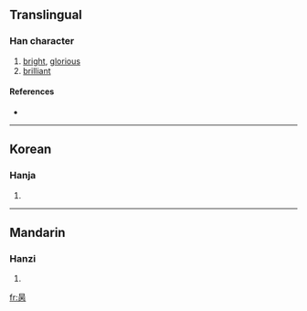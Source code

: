 ==Translingual==

===Han character===
{{Han char|rn=72|rad=日|as=05|sn=9|four=6022<sub>7</sub>|canj=日一人月 (AMOB)}}

# [[bright]], [[glorious]]
# [[brilliant]]

====References====
* {{Han ref|kx=0494.180|dkj=13836|hdz=21499.040|uh=663A|ud=26170|bh=CEF4|bd=52980}}

----

==Korean==

===Hanja===
{{ko-hanja|hangeul=병|eumhun=|rv=byeong|mr=pyŏng|y=pyeng}}

# {{defn|Korean}}

----

==Mandarin==

===Hanzi===
{{cmn-hanzi|pin=[[bǐng]] ([[bing3]])|wg=ping<sup>3</sup>}}

# {{defn|Mandarin}}

[[fr:昺]]